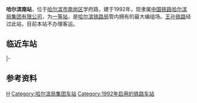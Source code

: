 {{expand|time=2015-03-30T13:40:40+00:00}}

{{About|[[中国铁路|中国铁路]]车站|[[哈尔滨地铁|哈尔滨地铁]]车站|哈尔滨南站_(地铁)}}
{{Infobox China railway station 
|车站名称 = 哈尔滨南站
|图片 = 哈尔滨南站 - panoramio.jpg
|图片介绍 = 车站大门
|车站名称拼音 = Haerbinnan
|英文名称 = Harbin South Railway Station
|车站代码 = 55793<ref>{{cite book|title=中华人民共和国铁路车站代码（GB/T 10302-2010）|publisher=中国标准出版社|year=2010|isbn=155066140495|ignore-isbn-error=true|pages=13}}</ref>
|电报码 = 
|拼音码 = 
|车站位置 = [[黑龙江省|黑龙江省]][[哈尔滨市|哈尔滨市]][[南岗区|南岗区]]学府路
|坐标 = {{coord|45.669682|N|126.629625|E|display=inline,title}}
|归属 = [[哈尔滨局集团|哈尔滨局集团]]
|线路 = [[王孙铁路|王孙铁路]]
|车站等级 = [[一等站_(中铁)|一等站]]
}}
'''哈尔滨南站'''，位于[[哈尔滨市|哈尔滨市]][[南岗区|南岗区]]学府路，建于1992年，现隶属[[中国铁路哈尔滨局集团有限公司|中国铁路哈尔滨局集团有限公司]]，为[[一等站_(中铁)|一等站]]，是[[哈尔滨铁路局|哈尔滨铁路局]]管内拥有的最大编组场。[[王孙铁路|王孙铁路]]经过此站，目前本站不办理客运。

== 临近车站 ==
{{start rail box|[[File:China_Railways.svg|16px]] [[中国铁路|中国铁路]]}}
{{s-inop|[[王岗站|王岗站]]|京哈线{{站|北京}}方向}}
{{s-line|[[王孙铁路|王孙铁路]]<br />← 6km 哈尔滨南站 7km →}}
{{s-inop|[[孙家站|孙家站]]|滨绥线{{站|绥芬河}}方向}}
|-
{{s-inop|[[哈尔滨西站|哈尔滨西站]]|京哈线{{站|哈尔滨}}方向}}
{{s-line|王孙铁路（西南联络线）<br />← 8km 哈尔滨南站 9km →}}
{{s-inop|[[黎明站|黎明站]]|拉滨线{{站|拉法}}方向}}
{{end box}}
{{External media|image1=[https://www.weibo.com/1991451761/ImwoKiZ5n?refer_flag=1001030103_ 哈尔滨南站航拍图]}}

== 参考资料 ==
{{reflist}}

{{王孙铁路}}

[[Category:南岗区铁路车站|H]]
[[Category:哈尔滨局集团车站|Category:哈尔滨局集团车站]]
[[Category:1992年启用的铁路车站|Category:1992年启用的铁路车站]]

{{China-rail-stub}}
{{黑龙江小作品}}